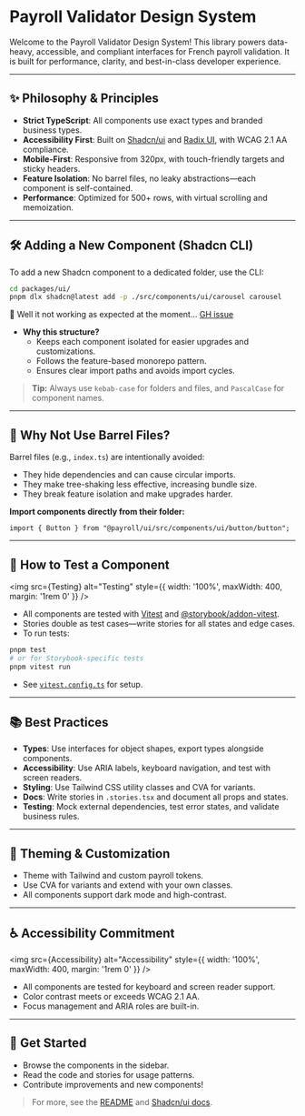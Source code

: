 

<Meta title="Introduction" />

# Payroll Validator Design System

Welcome to the Payroll Validator Design System! This library powers data-heavy, accessible, and compliant interfaces for French payroll validation. It is built for performance, clarity, and best-in-class developer experience.

---

## ✨ Philosophy & Principles

- **Strict TypeScript**: All components use exact types and branded business types.
- **Accessibility First**: Built on [Shadcn/ui](https://ui.shadcn.com/) and [Radix UI](https://www.radix-ui.com/), with WCAG 2.1 AA compliance.
- **Mobile-First**: Responsive from 320px, with touch-friendly targets and sticky headers.
- **Feature Isolation**: No barrel files, no leaky abstractions—each component is self-contained.
- **Performance**: Optimized for 500+ rows, with virtual scrolling and memoization.

---

## 🛠️ Adding a New Component (Shadcn CLI)

To add a new Shadcn component to a dedicated folder, use the CLI:

```sh
cd packages/ui/
pnpm dlx shadcn@latest add -p ./src/components/ui/carousel carousel
```
🐛 Well it not working as expected at the moment... 
[GH issue](https://github.com/shadcn-ui/ui/issues/1156)

- **Why this structure?**
  - Keeps each component isolated for easier upgrades and customizations.
  - Follows the feature-based monorepo pattern.
  - Ensures clear import paths and avoids import cycles.

> **Tip:** Always use `kebab-case` for folders and files, and `PascalCase` for component names.

---

## 🚫 Why Not Use Barrel Files?

Barrel files (e.g., `index.ts`) are intentionally avoided:

- They hide dependencies and can cause circular imports.
- They make tree-shaking less effective, increasing bundle size.
- They break feature isolation and make upgrades harder.

**Import components directly from their folder:**

```tsx
import { Button } from "@payroll/ui/src/components/ui/button/button";
```

---

## 🧪 How to Test a Component

<img src={Testing} alt="Testing" style={{ width: '100%', maxWidth: 400, margin: '1rem 0' }} />

- All components are tested with [Vitest](https://vitest.dev/) and [@storybook/addon-vitest](https://storybook.js.org/docs/writing-tests/integrations/vitest-addon).
- Stories double as test cases—write stories for all states and edge cases.
- To run tests:

```sh
pnpm test
# or for Storybook-specific tests
pnpm vitest run
```

- See [`vitest.config.ts`](https://github.com/your-repo/packages/ui/vitest.config.ts) for setup.

---

## 📚 Best Practices

- **Types**: Use interfaces for object shapes, export types alongside components.
- **Accessibility**: Use ARIA labels, keyboard navigation, and test with screen readers.
- **Styling**: Use Tailwind CSS utility classes and CVA for variants.
- **Docs**: Write stories in `.stories.tsx` and document all props and states.
- **Testing**: Mock external dependencies, test error states, and validate business rules.

---

## 🎨 Theming & Customization


- Theme with Tailwind and custom payroll tokens.
- Use CVA for variants and extend with your own classes.
- All components support dark mode and high-contrast.

---

## ♿ Accessibility Commitment

<img src={Accessibility} alt="Accessibility" style={{ width: '100%', maxWidth: 400, margin: '1rem 0' }} />

- All components are tested for keyboard and screen reader support.
- Color contrast meets or exceeds WCAG 2.1 AA.
- Focus management and ARIA roles are built-in.

---

## 🚀 Get Started

- Browse the components in the sidebar.
- Read the code and stories for usage patterns.
- Contribute improvements and new components!

> For more, see the [README](https://github.com/your-repo/packages/ui/README.md) and [Shadcn/ui docs](https://ui.shadcn.com/). 